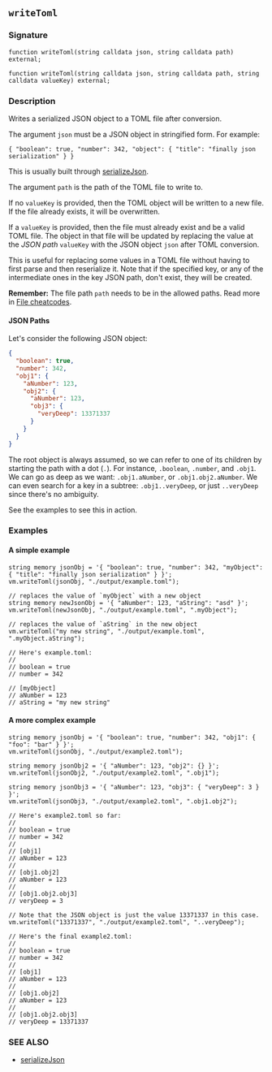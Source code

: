 ## `writeToml`

### Signature

```solidity
function writeToml(string calldata json, string calldata path) external;

function writeToml(string calldata json, string calldata path, string calldata valueKey) external;
```

### Description

Writes a serialized JSON object to a TOML file after conversion.

The argument `json` must be a JSON object in stringified form. For example:

```text
{ "boolean": true, "number": 342, "object": { "title": "finally json serialization" } }
```

This is usually built through [serializeJson](/reference/cheatcodes/serialize-json.mdx).

The argument `path` is the path of the TOML file to write to.

If no `valueKey` is provided, then the TOML object will be written to a new file. If the file already exists, it will be overwritten.

If a `valueKey` is provided, then the file must already exist and be a valid TOML file. The object in that file will be updated by replacing the value at the _JSON path_ `valueKey` with the JSON object `json` after TOML conversion.

This is useful for replacing some values in a TOML file without having to first parse and then reserialize it. Note that if the specified key, or any of the intermediate ones in the key JSON path, don't exist, they will be created.

**Remember:** The file path `path` needs to be in the allowed paths. Read more in [File cheatcodes](/reference/cheatcodes/fs.mdx).

#### JSON Paths

Let's consider the following JSON object:

```json
{
  "boolean": true,
  "number": 342,
  "obj1": {
    "aNumber": 123,
    "obj2": {
      "aNumber": 123,
      "obj3": {
        "veryDeep": 13371337
      }
    }
  }
}
```

The root object is always assumed, so we can refer to one of its children by starting the path with a dot (`.`). For instance, `.boolean`, `.number`, and `.obj1`.
We can go as deep as we want: `.obj1.aNumber`, or `.obj1.obj2.aNumber`.
We can even search for a key in a subtree: `.obj1..veryDeep`, or just `..veryDeep` since there's no ambiguity.

See the examples to see this in action.

### Examples

#### A simple example

```solidity
string memory jsonObj = '{ "boolean": true, "number": 342, "myObject": { "title": "finally json serialization" } }';
vm.writeToml(jsonObj, "./output/example.toml");

// replaces the value of `myObject` with a new object
string memory newJsonObj = '{ "aNumber": 123, "aString": "asd" }';
vm.writeToml(newJsonObj, "./output/example.toml", ".myObject");

// replaces the value of `aString` in the new object
vm.writeToml("my new string", "./output/example.toml", ".myObject.aString");

// Here's example.toml:
//
// boolean = true
// number = 342

// [myObject]
// aNumber = 123
// aString = "my new string"
```

#### A more complex example

```solidity
string memory jsonObj = '{ "boolean": true, "number": 342, "obj1": { "foo": "bar" } }';
vm.writeToml(jsonObj, "./output/example2.toml");

string memory jsonObj2 = '{ "aNumber": 123, "obj2": {} }';
vm.writeToml(jsonObj2, "./output/example2.toml", ".obj1");

string memory jsonObj3 = '{ "aNumber": 123, "obj3": { "veryDeep": 3 } }';
vm.writeToml(jsonObj3, "./output/example2.toml", ".obj1.obj2");

// Here's example2.toml so far:
//
// boolean = true
// number = 342
//
// [obj1]
// aNumber = 123
//
// [obj1.obj2]
// aNumber = 123
//
// [obj1.obj2.obj3]
// veryDeep = 3

// Note that the JSON object is just the value 13371337 in this case.
vm.writeToml("13371337", "./output/example2.toml", "..veryDeep");

// Here's the final example2.toml:
//
// boolean = true
// number = 342
//
// [obj1]
// aNumber = 123
//
// [obj1.obj2]
// aNumber = 123
//
// [obj1.obj2.obj3]
// veryDeep = 13371337
```

### SEE ALSO

- [serializeJson](/reference/cheatcodes/serialize-json.mdx)

